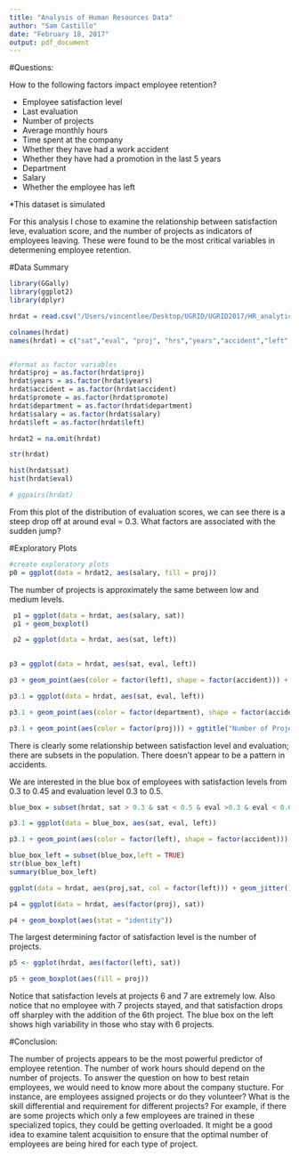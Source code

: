```yaml
---
title: "Analysis of Human Resources Data"
author: "Sam Castillo"
date: "February 18, 2017"
output: pdf_document
---
```


#Questions:

How to the following factors impact employee retention?

- Employee satisfaction level
- Last evaluation
- Number of projects
- Average monthly hours
- Time spent at the company
- Whether they have had a work accident
- Whether they have had a promotion in the last 5 years
- Department
- Salary
- Whether the employee has left

*This dataset is simulated

For this analysis I chose to examine the relationship between satisfaction leve, evaluation score, and the number of projects as indicators of employees leaving.  These were found to be the most critical variables in determening employee retention.

#Data Summary


```r
library(GGally)
library(ggplot2)
library(dplyr)

hrdat = read.csv("/Users/vincentlee/Desktop/UGRID/UGRID2017/HR_analytics.csv")

colnames(hrdat)
names(hrdat) = c("sat","eval", "proj", "hrs","years","accident","left","promote","department","salary")


#format as factor variables
hrdat$proj = as.factor(hrdat$proj)
hrdat$years = as.factor(hrdat$years)
hrdat$accident = as.factor(hrdat$accident)
hrdat$promote = as.factor(hrdat$promote)
hrdat$department = as.factor(hrdat$department)
hrdat$salary = as.factor(hrdat$salary)
hrdat$left = as.factor(hrdat$left)

hrdat2 = na.omit(hrdat)

str(hrdat)

hist(hrdat$sat)
hist(hrdat$eval)

# ggpairs(hrdat)
```

From this plot of the distribution of evaluation scores, we can see there is a steep drop off at around eval = 0.3.  What factors are associated with the sudden jump?

#Exploratory Plots

```r
#create exploratory plots
p0 = ggplot(data = hrdat2, aes(salary, fill = proj))
```

The number of projects is approximately the same between low and medium levels.

```r

 p1 = ggplot(data = hrdat, aes(salary, sat))
 p1 + geom_boxplot()

 p2 = ggplot(data = hrdat, aes(sat, left))
 
```

```r
p3 = ggplot(data = hrdat, aes(sat, eval, left))

p3 + geom_point(aes(color = factor(left), shape = factor(accident))) + ggtitle("Satisfaction be Evaluation Score")

p3.1 = ggplot(data = hrdat, aes(sat, eval, left)) 

p3.1 + geom_point(aes(color = factor(department), shape = factor(accident))) + ggtitle("Those who left by Satisfaction and Evaluation Score")

p3.1 + geom_point(aes(color = factor(proj))) + ggtitle("Number of Projects, Satisfaction, and Evaluation Score")

```
There is clearly some relationship between satisfaction level and evaluation; there are subsets in the population.  There doesn't appear to be a pattern in accidents.

We are interested in the blue box of employees with satisfaction levels from 0.3 to 0.45 and evaluation level 0.3 to 0.5.
```r
blue_box = subset(hrdat, sat > 0.3 & sat < 0.5 & eval >0.3 & eval < 0.6)

p3.1 = ggplot(data = blue_box, aes(sat, eval, left))

p3.1 + geom_point(aes(color = factor(left), shape = factor(accident)))

blue_box_left = subset(blue_box,left = TRUE)
str(blue_box_left)
summary(blue_box_left)


```


```r
ggplot(data = hrdat, aes(proj,sat, col = factor(left))) + geom_jitter()

p4 = ggplot(data = hrdat, aes(factor(proj), sat))

p4 + geom_boxplot(aes(stat = "identity"))

```
The largest determining factor of satisfaction level is the number of projects.


```r
p5 <- ggplot(hrdat, aes(factor(left), sat))

p5 + geom_boxplot(aes(fill = proj)) 
```
Notice that satisfaction levels at projects 6 and 7 are extremely low.  Also notice that no employee with 7 projects stayed, and that satisfaction drops off sharpley with the addition of the 6th project.  The blue box on the left shows high variability in those who stay with 6 projects. 

#Conclusion:

The number of projects appears to be the most powerful predictor of employee retention.  The number of work hours should depend on the number of projects.  To answer the question on how to best retain employees, we would need to know more about the company stucture.  For instance, are employees assigned projects or do they volunteer?  What is the skill differential and requirement for different projects?  For example, if there are some projects which only a few employees are trained in these specialized topics, they could be getting overloaded.  It might be a good idea to examine talent acquisition to ensure that the optimal number of employees are being hired for each type of project.
